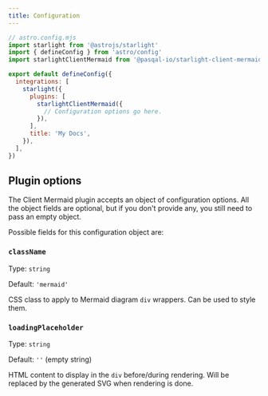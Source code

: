 ```yaml
---
title: Configuration
---
```


```js {11}
// astro.config.mjs
import starlight from '@astrojs/starlight'
import { defineConfig } from 'astro/config'
import starlightClientMermaid from '@pasqal-io/starlight-client-mermaid'

export default defineConfig({
  integrations: [
    starlight({
      plugins: [
        starlightClientMermaid({
          // Configuration options go here.
        }),
      ],
      title: 'My Docs',
    }),
  ],
})
```

## Plugin options

The Client Mermaid plugin accepts an object of configuration options. All the object fields are optional, but if you don't provide any, you still need to pass an empty object.

Possible fields for this configuration object are:


### `className`

Type: `string`

Default: `'mermaid'`

CSS class to apply to Mermaid diagram `div` wrappers. Can be used to style them.

### `loadingPlaceholder`

Type: `string`

Default: `''` (empty string)

HTML content to display in the `div` before/during rendering. Will be replaced by the generated SVG when rendering is done.
